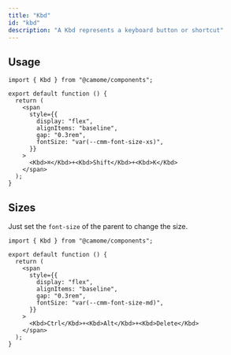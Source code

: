 ```yaml
---
title: "Kbd"
id: "kbd"
description: "A Kbd represents a keyboard button or shortcut"
---
```


## Usage

```tsx live
import { Kbd } from "@camome/components";

export default function () {
  return (
    <span
      style={{
        display: "flex",
        alignItems: "baseline",
        gap: "0.3rem",
        fontSize: "var(--cmm-font-size-xs)",
      }}
    >
      <Kbd>⌘</Kbd>+<Kbd>Shift</Kbd>+<Kbd>K</Kbd>
    </span>
  );
}
```

## Sizes

Just set the `font-size` of the parent to change the size.

```tsx live
import { Kbd } from "@camome/components";

export default function () {
  return (
    <span
      style={{
        display: "flex",
        alignItems: "baseline",
        gap: "0.3rem",
        fontSize: "var(--cmm-font-size-md)",
      }}
    >
      <Kbd>Ctrl</Kbd>+<Kbd>Alt</Kbd>+<Kbd>Delete</Kbd>
    </span>
  );
}
```
